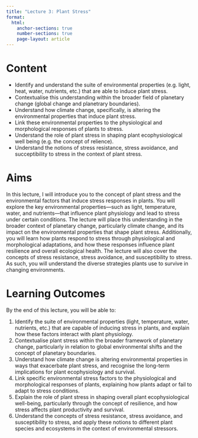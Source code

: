 ```yaml
---
title: "Lecture 3: Plant Stress"
format:
  html:
    anchor-sections: true
    number-sections: true
    page-layout: article
---
```


# Content

- Identify and understand the suite of environmental properties (e.g. light, heat, water, nutrients, etc.) that are able to induce plant stress.
- Contextualise this understanding within the broader field of planetary change (global change and planetrary boundaries).
- Understand how climate change, specifically, is altering the environmental properties that induce plant stress.
- Link these environmental properties to the physiological and morphological responses of plants to stress.
- Understand the role of plant stress in shaping plant ecophysiological well being (e.g. the concept of relience).
- Understand the notions of stress resistance, stress avoidance, and succeptibility to stress in the context of plant stress.

# Aims

In this lecture, I will introduce you to the concept of plant stress and the environmental factors that induce stress responses in plants. You will explore the key environmental properties---such as light, temperature, water, and nutrients---that influence plant physiology and lead to stress under certain conditions. The lecture will place this understanding in the broader context of planetary change, particularly climate change, and its impact on the environmental properties that shape plant stress. Additionally, you will learn how plants respond to stress through physiological and morphological adaptations, and how these responses influence plant resilience and overall ecological health. The lecture will also cover the concepts of stress resistance, stress avoidance, and susceptibility to stress. As such, you will understand the diverse strategies plants use to survive in changing environments.

# Learning Outcomes

By the end of this lecture, you will be able to:

1. Identify the suite of environmental properties (light, temperature, water, nutrients, etc.) that are capable of inducing stress in plants, and explain how these factors interact with plant physiology.
2. Contextualise plant stress within the broader framework of planetary change, particularly in relation to global environmental shifts and the concept of planetary boundaries.
3. Understand how climate change is altering environmental properties in ways that exacerbate plant stress, and recognise the long-term implications for plant ecophysiology and survival.
4. Link specific environmental stress factors to the physiological and morphological responses of plants, explaining how plants adapt or fail to adapt to stress conditions.
5. Explain the role of plant stress in shaping overall plant ecophysiological well-being, particularly through the concept of resilience, and how stress affects plant productivity and survival.
6. Understand the concepts of stress resistance, stress avoidance, and susceptibility to stress, and apply these notions to different plant species and ecosystems in the context of environmental stressors.
